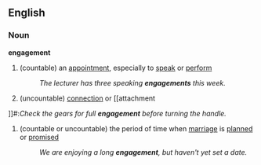 ==English==
===Noun===
'''engagement'''
#(countable) an [[appointment]], especially to [[speak]] or [[perform]]
#:''The lecturer has three speaking '''engagements''' this week.''
#(uncountable) [[connection]] or [[attachment
]]#:''Check the gears for full '''engagement''' before turning the handle.''
#(countable or uncountable) the period of time when [[marriage]] is [[planned]] or [[promised]]
#:''We are enjoying a long '''engagement''', but haven't yet set a date.''